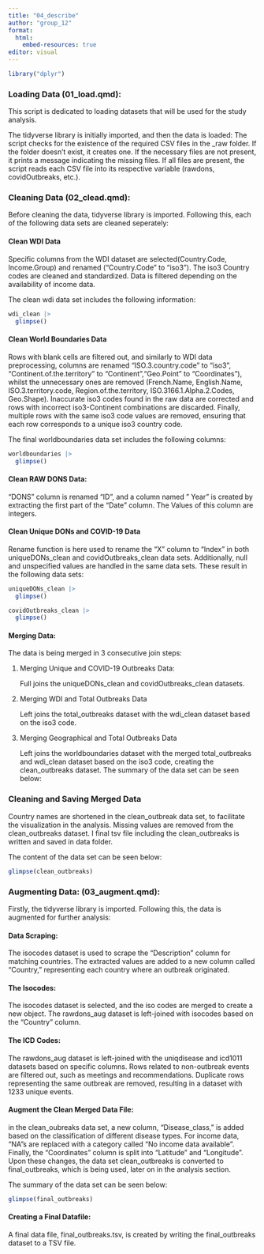 ```yaml
---
title: "04_describe"
author: "group_12"
format:
  html:
    embed-resources: true
editor: visual
---
```


```r
library("dplyr")
```

### Loading Data (01_load.qmd):

This script is dedicated to loading datasets that will be used for the study analysis.

The tidyverse library is initially imported, and then the data is loaded: The script checks for the existence of the required CSV files in the \_raw folder. If the folder doesn't exist, it creates one. If the necessary files are not present, it prints a message indicating the missing files. If all files are present, the script reads each CSV file into its respective variable (rawdons, covidOutbreaks, etc.).

### Cleaning Data (02_clead.qmd):

Before cleaning the data, tidyverse library is imported. Following this, each of the following data sets are cleaned seperately:

#### Clean WDI Data

Specific columns from the WDI dataset are selected(Country.Code, Income.Group) and renamed ("Country.Code" to "iso3"). The iso3 Country codes are cleaned and standardized. Data is filtered depending on the availability of income data.

The clean wdi data set includes the following information:

```r
wdi_clean |>
  glimpse()
```

#### Clean World Boundaries Data

Rows with blank cells are filtered out, and similarly to WDI data preprocessing, columns are renamed "ISO.3.country.code" to "iso3", "Continent.of.the.territory" to "Continent","Geo.Point" to "Coordinates"), whilst the unnecessary ones are removed (French.Name, English.Name, ISO.3.territory.code, Region.of.the.territory, ISO.3166.1.Alpha.2.Codes, Geo.Shape). Inaccurate iso3 codes found in the raw data are corrected and rows with incorrect iso3-Continent combinations are discarded. Finally, multiple rows with the same iso3 code values are removed, ensuring that each row corresponds to a unique iso3 country code.

The final worldboundaries data set includes the following columns:

```r
worldboundaries |>
  glimpse()
```

#### Clean RAW DONS Data:

"DONS" column is renamed "ID", and a column named " Year" is created by extracting the first part of the "Date" column. The Values of this column are integers.

#### Clean Unique DONs and COVID-19 Data

Rename function is here used to rename the "X" column to "Index" in both uniqueDONs_clean and covidOutbreaks_clean data sets. Additionally, null and unspecified values are handled in the same data sets. These result in the following data sets:

```r
uniqueDONs_clean |>
  glimpse()
```

```r
covidOutbreaks_clean |>
  glimpse()
```

#### Merging Data:

The data is being merged in 3 consecutive join steps:

1.  Merging Unique and COVID-19 Outbreaks Data:

    Full joins the uniqueDONs_clean and covidOutbreaks_clean datasets.

2.  Merging WDI and Total Outbreaks Data

    Left joins the total_outbreaks dataset with the wdi_clean dataset based on the iso3 code.

3.  Merging Geographical and Total Outbreaks Data

    Left joins the worldboundaries dataset with the merged total_outbreaks and wdi_clean dataset based on the iso3 code, creating the clean_outbreaks dataset. The summary of the data set can be seen below:

### Cleaning and Saving Merged Data

Country names are shortened in the clean_outbreak data set, to facilitate the visualization in the analysis. Missing values are removed from the clean_outbreaks dataset. I final tsv file including the clean_outbreaks is written and saved in data folder.

The content of the data set can be seen below:

```r
glimpse(clean_outbreaks)
```

### Augmenting Data: (03_augment.qmd):

Firstly, the tidyverse library is imported. Following this, the data is augmented for further analysis:

#### Data Scraping:

The isocodes dataset is used to scrape the "Description" column for matching countries. The extracted values are added to a new column called "Country," representing each country where an outbreak originated.

#### The Isocodes:

The isocodes dataset is selected, and the iso codes are merged to create a new object. The rawdons_aug dataset is left-joined with isocodes based on the "Country" column.

#### The ICD Codes:

The rawdons_aug dataset is left-joined with the uniqdisease and icd1011 datasets based on specific columns. Rows related to non-outbreak events are filtered out, such as meetings and recommendations. Duplicate rows representing the same outbreak are removed, resulting in a dataset with 1233 unique events.

#### Augment the Clean Merged Data File:

in the clean_oubreaks data set, a new column, "Disease_class," is added based on the classification of different disease types. For income data, "NA"s are replaced with a category called "No income data available". Finally, the "Coordinates" column is split into "Latitude" and "Longitude". Upon these changes, the data set clean_outbreaks is converted to final_outbreaks, which is being used, later on in the analysis section.

The summary of the data set can be seen below:

```r
glimpse(final_outbreaks)
```

#### Creating a Final Datafile:

A final data file, final_outbreaks.tsv, is created by writing the final_outbreaks dataset to a TSV file.

